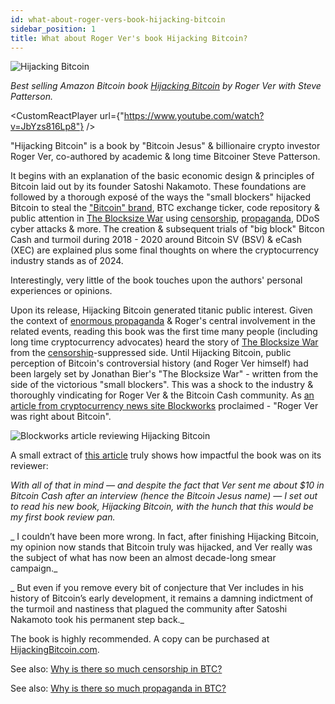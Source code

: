 ```yaml
---
id: what-about-roger-vers-book-hijacking-bitcoin
sidebar_position: 1
title: What about Roger Ver's book Hijacking Bitcoin?
---
```





<img src={HijackingBitcoinImage} alt="Hijacking Bitcoin" />

_Best selling Amazon Bitcoin book [Hijacking Bitcoin](https://www.hijackingbitcoin.com/) by Roger Ver with Steve Patterson._

<CustomReactPlayer url={"https://www.youtube.com/watch?v=JbYzs816Lp8"} />

"Hijacking Bitcoin" is a book by "Bitcoin Jesus" & billionaire crypto investor Roger Ver, co-authored by academic & long time Bitcoiner Steve Patterson.

It begins with an explanation of the basic economic design & principles of Bitcoin laid out by its founder Satoshi Nakamoto. These foundations are followed by a thorough exposé of the ways the "small blockers" hijacked Bitcoin to steal the ["Bitcoin" brand](/faqs/BCH/will-bitcoin-cash-rebrand), BTC exchange ticker, code repository & public attention in [The Blocksize War](/start#episode-8-of-10-bitcoin-cash) using [censorship](/faqs/BCH-vs-BTC/why-is-there-so-much-censorship-in-btc), [propaganda](/faqs/BCH-vs-BTC/why-is-there-so-much-propaganda-in-btc), DDoS cyber attacks & more. The creation & subsequent trials of "big block" Bitcon Cash and turmoil during 2018 - 2020 around Bitcoin SV (BSV) & eCash (XEC) are explained plus some final thoughts on where the cryptocurrency industry stands as of 2024.

Interestingly, very little of the book touches upon the authors' personal experiences or opinions.

Upon its release, Hijacking Bitcoin generated titanic public interest. Given the context of [enormous propaganda](/faqs/BCH-vs-BTC/why-is-there-so-much-propaganda-in-btc) & Roger's central involvement in the related events, reading this book was the first time many people (including long time cryptocurrency advocates) heard the story of [The Blocksize War](/start#episode-8-of-10-bitcoin-cash) from the [censorship](/faqs/BCH-vs-BTC/why-is-there-so-much-censorship-in-btc)-suppressed side. Until Hijacking Bitcoin, public perception of Bitcoin's controversial history (and Roger Ver himself) had been largely set by Jonathan Bier's "The Blocksize War" - written from the side of the victorious "small blockers". This was a shock to the industry & thoroughly vindicating for Roger Ver & the Bitcoin Cash community. As [an article from cryptocurrency news site Blockworks](https://blockworks.co/news/roger-ver-right-bitcoin-book) proclaimed - "Roger Ver was right about Bitcoin".

<img src={RogerWasRightUrl} alt="Blockworks article reviewing Hijacking Bitcoin" />

A small extract of [this article](https://blockworks.co/news/roger-ver-right-bitcoin-book) truly shows how impactful the book was on its reviewer:

_With all of that in mind — and despite the fact that Ver sent me about $10 in Bitcoin Cash after an interview (hence the Bitcoin Jesus name) — I set out to read his new book, Hijacking Bitcoin, with the hunch that this would be my first book review pan._

_ I couldn’t have been more wrong. In fact, after finishing Hijacking Bitcoin, my opinion now stands that Bitcoin truly was hijacked, and Ver really was the subject of what has now been an almost decade-long smear campaign._

_ But even if you remove every bit of conjecture that Ver includes in his history of Bitcoin’s early development, it remains a damning indictment of the turmoil and nastiness that plagued the community after Satoshi Nakamoto took his permanent step back._


The book is highly recommended. A copy can be purchased at [HijackingBitcoin.com](https://www.hijackingbitcoin.com/).

See also: [Why is there so much censorship in BTC?](/faqs/BCH-vs-BTC/why-is-there-so-much-censorship-in-btc)

See also: [Why is there so much propaganda in BTC?](/faqs/BCH-vs-BTC/why-is-there-so-much-propaganda-in-btc)

